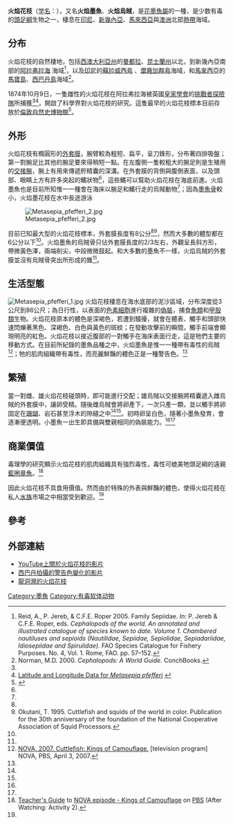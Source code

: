 {{noteTA
|標題=zh-cn:火焰花枝; zh-tw:火焰花枝; zh-hk:火焰花枝; zh-sg:火焰墨魚;
|1=zh-cn:火焰花枝; zh-tw:火焰花枝; zh-hk:火焰花枝; zh-sg:火焰墨魚;
}}
{{Speciesbox
| image = Flamboyant Cuttlefish-2.jpg
| image_caption = [[诗巴丹|诗巴丹]]的火焰墨鱼
| status = DD
| status_system = IUCN3.1
| status_ref = <ref name = IUCN>{{cite iucn | author1 = Barratt, I. | author2 = [[Louise_Allcock|Allcock, L.]] | year = 2012 | title = ''Metasepia pfefferi'' | volume = 2012 | page = e.T162681A943607 | doi = 10.2305/IUCN.UK.2012-1.RLTS.T162681A943607.en}} Downloaded on 12 February 2018.</ref>
| taxon = Metasepia pfefferi
| authority = ([[William_Evans_Hoyle|Hoyle]], 1885)<ref name = WoRMS>{{cite web | url = http://www.marinespecies.org/aphia.php?p=taxdetails&id=342366 | title = ''Metasepia pfefferi'' (Hoyle, 1885) | accessdate = 12 February 2018 | publisher = Flanders Marine Institute | author = Julian Finn | year = 2016 | work = World Register of Marine Species | archive-date = 2019-07-06 | archive-url = https://web.archive.org/web/20190706031252/http://www.marinespecies.org/aphia.php?p=taxdetails&id=342366 | dead-url = no }}</ref>
| synonyms =
*''Sepia (Metasepia) pfefferi''<br><small>Hoyle, 1885</small>
}}

'''火焰花枝'''（[[学名|学名]]：''{{lang|la|Metasepia pfefferi}}''），又名'''火焰墨魚'''、'''火焰烏賊'''，是[[花墨魚屬|花墨魚屬]]的一種，是少数有毒的[[頭足綱|頭足綱]]生物之一，棲息在[[印尼|印尼]]、[[新幾內亞|新幾內亞]]、[[馬來西亞|馬來西亞]]與[[澳洲|澳洲]]北部[[熱帶|熱帶]]海域。

== 分布 ==
火焰花枝的自然棲地，包括[[西澳大利亞州|西澳大利亞州]]的[[曼都拉_(西澳大利亚州)|曼都拉]]、[[昆士蘭州|昆士蘭州]]以北，到新幾內亞南部的[[阿拉弗拉海|阿拉弗拉海]] 海域<ref name=Reid>Reid, A., P. Jereb, & C.F.E. Roper 2005. Family Sepiidae. ''In:'' P. Jereb & C.F.E. Roper, eds. ''Cephalopods of the world. An annotated and illustrated catalogue of species known to date. Volume 1. Chambered nautiluses and sepioids (Nautilidae, Sepiidae, Sepiolidae, Sepiadariidae, Idiosepiidae and Spirulidae)''. FAO Species Catalogue for Fishery Purposes. No. 4, Vol. 1. Rome, FAO. pp. 57–152.</ref>，以及[[印尼|印尼]]的[[蘇拉威西島|蘇拉威西島]] 、[[摩鹿加群島|摩鹿加群島]]海域，和[[馬來西亞|馬來西亞]]的[[馬寶島|馬寶島]]、[[西巴丹島|西巴丹島]]海域<ref name=Norman>Norman, M.D. 2000. ''Cephalopods: A World Guide''. ConchBooks.</ref>。

1874年10月9日，一隻雌性的火焰花枝在阿拉弗拉海被英國[[皇家學會|皇家學會]]的[[挑战者号远征|挑戰者探險隊]]所捕獲<ref name=Reid /><ref>[http://www.cephbase.utmb.edu/biogeo/latlong.cfm?CephID=103 Latitude and Longitude Data for ''Metasepia pfefferi''] {{webarchive|url=https://web.archive.org/web/20041119144700/http://www.cephbase.utmb.edu/biogeo/latlong.cfm?CephID=103 |date=2004-11-19 }}</ref>，開啟了科學界對火焰花枝的研究。這隻最早的火焰花枝標本目前存放於[[倫敦|倫敦]][[自然史博物馆_(伦敦)|自然史博物館]]<ref>{{Cite web |url=http://www.mnh.si.edu/cephs/newclass.pdf |title=Current Classification of Recent Cephalopoda |accessdate=2008-03-17 |archive-date=2006-01-01 |archive-url=https://web.archive.org/web/20060101000007/http://www.mnh.si.edu/cephs/newclass.pdf |dead-url=no }}</ref>。

== 外形 ==
火焰花枝有橢圓形的[[外套膜|外套膜]]，腕臂較為粗短、扁平，呈刀鋒形，分布著四排吸盤；第一對腕足比其他的腕足要來得稍短一點。在左腹側一隻較粗大的腕足則是生殖用的[[交接腕|交接腕]]，腕上有用來傳遞貯精囊的深溝。在外套膜的背側與腹側表面，以及頭部、眼睛上方有許多突起的鰭狀物<ref name=Reid />，這些鰭可以幫助火焰花枝在海底前進。火焰墨魚也是目前所知惟一一種會在海床以腕足和鰭行走的烏賊動物<ref name=Reid />；因為[[墨魚骨|墨魚骨]]較小，火焰墨花枝在水中長途游泳

[[File:Metasepia_pfefferi_2.jpg|thumb]]

目前已知最大型的火焰花枝標本，外套膜長度有8公分<ref name=Norman /><ref>Okutani, T. 1995. Cuttlefish and squids of the world in color. Publication for the 30th anniversary of the foundation of the National Cooperative Association of Squid Processors.</ref>，然而大多數的體型都在6公分以下<ref name=Reid />。火焰墨魚的烏賊骨只佔外套膜長度的2/3左右，外觀呈長斜方形，帶微黃色澤，兩端削尖，中段微微鼓起。和大多數的墨魚不一樣，火焰烏賊的外套膜並沒有烏賊骨突出所形成的錐<ref name=Reid />。

== 生活型態 ==
[[File:Metasepia_pfefferi_1.jpg|thumb]]
火焰花枝棲息在海水底部的泥沙區域，分布深度從3公尺到86公尺；為日行性，以表面的[[色素細胞|色素細胞]]進行複雜的[[偽裝|偽裝]]，捕食[[魚類|魚類]]和[[甲殼類|甲殼類]]生物。火焰花枝原本的體色是深褐色，若遭到騷擾，就會在體表、觸手和頭部快速閃爍著黑色、深褐色、白色與黃色的斑紋；在發動攻擊前的瞬間，觸手前端會顯現明亮的紅色。火焰花枝以接近腹部的一對觸手在海床表面行走，這是牠們主要的移動方式。在目前所紀錄的墨魚品種之中，火焰墨魚是惟一一種帶有毒性的烏賊<ref>[http://www.pbs.org/wgbh/nova/camo/ NOVA, 2007. Cuttlefish: Kings of Camouflage.] {{Wayback|url=http://www.pbs.org/wgbh/nova/camo/ |date=20190215041250 }} [television program] NOVA, PBS, April 3, 2007.</ref>；牠的肌肉組織帶有毒性，而亮麗鮮豔的體色正是一種警告色。<ref name=Norman />

== 繁殖 ==
當一對雌、雄火焰花枝碰頭時，即可能進行交配；雄烏賊以交接腕將精囊遞入雌烏賊的外套膜中，讓卵受精。隨後雌烏賊會將卵產下，一次只產一顆，並以觸手將卵固定在[[珊瑚|珊瑚]]、岩石甚至浮木的隙縫之中<ref name=Reid /><ref name=Norman />。初時卵呈白色，隨著小墨魚發育，會逐漸便透明。小墨魚一出生即具備與雙親相同的偽裝能力。<ref name=Reid /><ref name=Norman />

== 商業價值 ==
毒理學的研究顯示火焰花枝的肌肉組織具有強烈毒性，毒性可媲美牠頭足綱的遠親[[藍圈章魚|藍圈章魚]]。<ref name="NOVA">[http://www.pbs.org/wgbh/nova/teachers/viewing/3404_camo.html Teacher's Guide] {{Wayback|url=http://www.pbs.org/wgbh/nova/teachers/viewing/3404_camo.html |date=20201231100040 }} to [http://www.pbs.org/wgbh/nova/camo/ NOVA episode - Kings of Camouflage] {{Wayback|url=http://www.pbs.org/wgbh/nova/camo/ |date=20190215041250 }} on [[Public_Broadcasting_Service|PBS]] (After Watching: Activity 2).  <!--please replace with transcript available at pbs.org once it is available online --></ref>

因此火焰花枝不具食用價值。然而由於特殊的外表與鮮豔的體色，使得火焰花枝在私人[[水族箱|水族]]市場之中相當受到歡迎。<ref name=Reid />

== 參考 ==
{{reflist|2}}

== 外部連結 ==

* [http://www.youtube.com/watch?v=zjycOCyUZ1c YouTube上關於火焰花枝的影片] {{Wayback|url=http://www.youtube.com/watch?v=zjycOCyUZ1c |date=20210211034718 }}
* [http://www.youtube.com/watch?v=LS2ahHmmiJ4 西巴丹拍攝的警告色變化的影片] {{Wayback|url=http://www.youtube.com/watch?v=LS2ahHmmiJ4 |date=20160529003804 }}
* [https://web.archive.org/web/20160305043533/http://mylongdongbay.blogspot.com/2011/05/blog-post_19.html 龍洞灣的火焰花枝]
{{Taxonbar|from=Q1754577}}

[[Category:墨魚|Category:墨魚]]
[[Category:有毒软体动物|Category:有毒软体动物]]